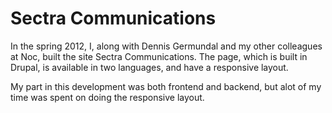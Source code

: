 
<Banner>
  <BannerItem image="/images/projects/sectra/sectra-1200x510.jpg" />
</Banner >

<ProjectsSubmenu />

# Sectra Communications

In the spring 2012, I, along with Dennis Germundal and my other colleagues at Noc, built the site Sectra Communications. The page, which is built in Drupal, is available in two languages, and have a responsive layout.

My part in this development was both frontend and backend, but alot of my time was spent on doing the responsive layout.
